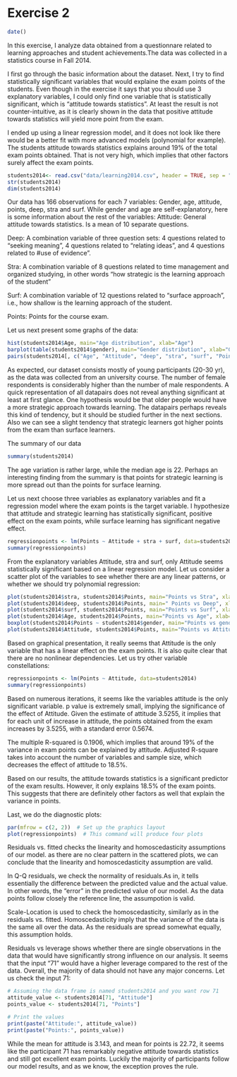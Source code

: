 
# Exercise 2


```r
date()
```

In this exercise, I analyze data obtained from a questionnare related to learning approaches and student achievements.The data was collected in a statistics course in Fall 2014.

I first go through the basic information about the dataset. Next, I try to find statistically significant variables that would explaine the exam points of the students. Even though in the exercise it says that you should use 3 explanatory variables, I could only find one variable that is statistically significant, which is "attitude towards statistics". At least the result is not counter-intuitive, as it is clearly shown in the data that positive attitude towards statistics will yield more point from the exam.

I ended up using a linear regression model, and it does not look like there would be a better fit with more advanced models (polynomial for example). The students attitude towards statistics explains around 19% of the total exam points obtained. That is not very high, which implies that other factors surely affect the exam points. 


```r
students2014<- read.csv("data/learning2014.csv", header = TRUE, sep = ",")
str(students2014)
dim(students2014)
```
Our data has 166 observations for each 7 variables: Gender, age, attitude, points, deep, stra and surf.  While gender and age are self-explanatory, here is some information about the rest of the variables:
Attitude: General attitude towards statistics. Is a mean of 10 separate questions.

Deep: A combination variable of three question sets: 4 questions related to "seeking meaning", 4 questions related to "relating ideas", and 4 questions related to #use of evidence".

Stra: A combination variable of 8 questions related to time management and organized studying, in other words "how strategic is the learning approach of the student"

Surf: A combination variable of 12 questions related to "surface approach", i.e., how shallow is the learning approach of the student.

Points: Points for the course exam.

Let us next present some graphs of the data:

```r
hist(students2014$Age, main="Age distribution", xlab="Age")
barplot(table(students2014$gender), main="Gender distribution", xlab="Gender", ylab="Frequency")
pairs(students2014[, c("Age", "Attitude", "deep", "stra", "surf", "Points")])
```

As expected, our dataset consists mostly of young participants (20-30 yr), as the data was collected from an university course. The number of female respondents is considerably higher than the number of male respondents. A quick representation of all datapairs does not reveal anything significant at least at first glance.
One hypothesis would be that older people would have a more strategic approach towards learning. The datapairs perhaps reveals this kind of tendency, but it should be studied further in the next sections. Also we can see a slight tendency that strategic learners got higher points from the exam than surface learners.


The summary of our data
```r
summary(students2014)
```

The age variation is rather large, while the median age is 22. Perhaps an interesting finding from the summary is that points for strategic learning is more spread out than  the points for surface learning. 

Let us next choose three variables as explanatory variables and fit a regression model where the exam points is the target variable. I hypothesize that attitude and strategic learning has statistically significant, positive effect on the exam points, while surface learning has significant negative effect. 




```r
regressionpoints <- lm(Points ~ Attitude + stra + surf, data=students2014)
summary(regressionpoints)
```

From the explanatory variables Attitude, stra and surf, only Attitude seems statistically significant based on a linear regression model. Let us consider a scatter plot of the variables to see whether there are any linear patterns, or whether we should try polynomial regression:

```r
plot(students2014$stra, students2014$Points, main="Points vs Stra", xlab="Stra", ylab="Points")
plot(students2014$deep, students2014$Points, main=" Points vs Deep", xlab="Deep", ylab="Points")
plot(students2014$surf, students2014$Points, main="Points vs Surf", xlab="Surf", ylab="Points")
plot(students2014$Age, students2014$Points, main="Points vs Age", xlab="Age", ylab="Points")
boxplot(students2014$Points ~ students2014$gender, main="Points vs gender", xlab="gender", ylab="Points")
plot(students2014$Attitude, students2014$Points, main="Points vs Attitude", xlab="Attitude", ylab="Points")

```

Based on graphical presentation, it really seems that Attitude is the only variable that has a linear effect on the exam points. It is also quite clear that there are no  nonlinear dependencies. Let us try other variable constellations:

```r
regressionpoints <- lm(Points ~ Attitude, data=students2014)
summary(regressionpoints)
```

Based on numerous iterations, it seems like the variables attitude is the only significant variable. p value is extremely small, implying the significance of the effect of Attitude. Given the estimate of attitude 3.5255, it implies that for each unit of increase in attitude, the points obtained from the exam increases by 3.5255, with a standard error 0.5674. 

The multiple R-squared is 0.1906, which implies that around 19% of the variance in exam points can be explained by attitude. Adjusted R-square takes into account the number of variables and sample size, which decreases the effect of attitude to 18.5%. 

Based on our results, the attitude towards statistics is a significant predictor of the exam results. However, it only explains 18.5% of the exam points. This suggests that there are definitely other factors as well that explain the variance in points. 

Last, we do the diagnostic plots:
```r
par(mfrow = c(2, 2))  # Set up the graphics layout
plot(regressionpoints)  # This command will produce four plots
```

Residuals vs. fitted checks the linearity and homoscedasticity assumptions of our model. as there are no clear pattern in the scattered plots, we can conclude that the linearity and homoscedasticity assumption are valid.

In Q-Q residuals, we check the normality of residuals.As in, it tells essentially the difference between the predicted value and the actual value. In other words, the "error" in the predicted value of our model.  As the data points follow closely the reference line, the assumpotion is valid. 

Scale-Location is used to check the homoscedasticity, similarly as in the residuals vs. fitted. Homoscedasticity imply that the variance of the data is the same all over the data. As the residuals are spread somewhat equally, this assumption holds.

Residuals vs leverage shows whether there are single observations in the data that would have significantly strong influence on our analysis. It seems that the input "71" would have a higher leverage compared to the rest of the data. Overall, the majority of data should not have any major concerns.
Let us check the input 71:

```r
# Assuming the data frame is named students2014 and you want row 71
attitude_value <- students2014[71, "Attitude"]
points_value <- students2014[71, "Points"]

# Print the values
print(paste("Attitude:", attitude_value))
print(paste("Points:", points_value))

```

While the mean for attitude is 3.143, and mean for points is 22.72, it seems like the participant 71 has remarkably negative attitude towards statistics and still got excellent exam points. Luckily the majority of participants follow our model results, and as we know, the exception proves the rule. 




